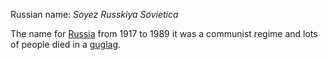 

Russian name: ''Soyez Russkiya Sovietica''

The name for [[Russia]] from 1917 to 1989 it was a communist regime and lots of people died in a [[guglag]].